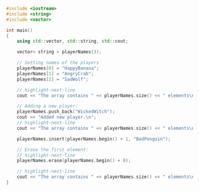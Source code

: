 ```cpp
#include <iostream>
#include <string>
#include <vector>

int main()
{
	using std::vector, std::string, std::cout;

	vector< string > playerNames(3);

	// Setting names of the players
	playerNames[0] = "HappyBanana";
	playerNames[1] = "AngryCrab";
	playerNames[2] = "SadWolf";

	// highlight-next-line
	cout << "The array contains " << playerNames.size() << " elements\n";

	// Adding a new player:
	playerNames.push_back("WickedWitch");
	cout << "Added new player.\n";
	// highlight-next-line
	cout << "The array contains " << playerNames.size() << " elements\n";

	playerNames.insert(playerNames.begin() + 1, "BadPenguin");

	// Erase the first element:
	// highlight-next-line
	playerNames.erase(playerNames.begin() + 0);

	// highlight-next-line
	cout << "The array contains " << playerNames.size() << " elements\n";
}
```
